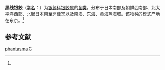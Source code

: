 {{Speciesbox
| taxon = Chimaera phantasma
| image = Chimaera phantasma.jpg
| binomial_authority = (Jordan et Snyder, 1900)<ref name='id5311'>{{cite web| url =http://www.bioinfo.cn/db05/BjdwSpecies.php?action=view&id=5311| title =黑线银鲛| work =《中国动物物种编目数据库》| publisher =中国科学院微生物研究所| author =中国科学院动物研究所| accessdate =2009-04-11| deadurl =yes| archiveurl =https://web.archive.org/web/20160305051404/http://www.bioinfo.cn/db05/BjdwSpecies.php?action=view&id=5311| archivedate =2016-03-05}}</ref>
| synonyms = ''Chimaera pseudomonstrosa'' <small>Fang & Wang, 1932</small> 
}}

'''黑线银鲛'''（[[学名|学名]]：{{lang|la|''Chimaera phantasma''}}）为[[银鲛科|银鲛科]][[银鲛属|银鲛属]]的[[鱼类|鱼类]]。分布于日本南部及朝鲜西南部、北太平洋西部、北起日本南至菲律宾以及[[南海|南海]]、[[东海|东海]]、[[黄海|黄海]]等海域。该物种的模式产地在东京。<ref name='id5311'/>

== 参考文献 ==
{{reflist}}

{{Wikispecies|Chimaera phantasma}}
{{Authority control}}
{{鱼类小作品}}
{{Taxonbar}}
[[Category:银鲛属|phantasma]]
[[Category:1900年描述的魚類|C]]